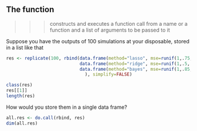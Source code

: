 ## The \texttt{do.call} function {.allowframebreaks}

>>> constructs and executes a function call from a name or a function and a list of arguments to be passed to it

Suppose you have the outputs of 100 simulations at your disposable, stored in a list like that

```r
res <- replicate(100, rbind(data.frame(method="lasso", mse=runif(1,.75,1) , timing=runif(1)),
                            data.frame(method="ridge", mse=runif(1,.5,.75), timing=runif(1)),
                            data.frame(method="bayes", mse=runif(1,.85,1) , timing=runif(1,100,200))
                              ), simplify=FALSE)
```

```r
class(res)
res[[1]]
length(res)
```

How would you store them in a single data frame?
```r
all.res <- do.call(rbind, res)
dim(all.res)
```

